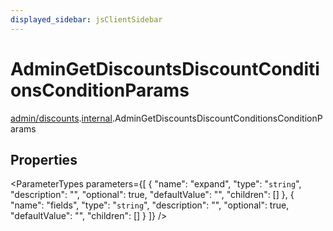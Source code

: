 ```yaml
---
displayed_sidebar: jsClientSidebar
---
```



# AdminGetDiscountsDiscountConditionsConditionParams

[admin/discounts](../../modules/admin_discounts.mdx).[internal](../../admin_discounts/modules/admin_discounts.internal.mdx).AdminGetDiscountsDiscountConditionsConditionParams

## Properties

<ParameterTypes parameters={[
  {
    "name": "expand",
    "type": "`string`",
    "description": "",
    "optional": true,
    "defaultValue": "",
    "children": []
  },
  {
    "name": "fields",
    "type": "`string`",
    "description": "",
    "optional": true,
    "defaultValue": "",
    "children": []
  }
]} />
